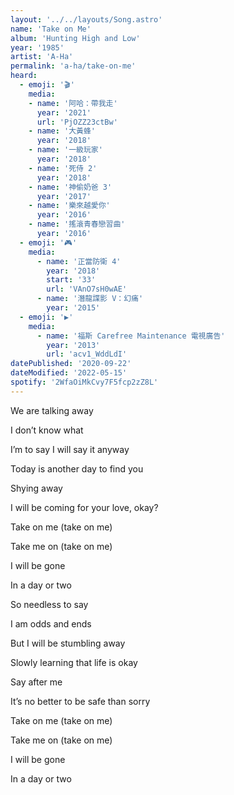 ```yaml
---
layout: '../../layouts/Song.astro'
name: 'Take on Me'
album: 'Hunting High and Low'
year: '1985'
artist: 'A-Ha'
permalink: 'a-ha/take-on-me'
heard:
  - emoji: '🎬'
    media:
    - name: '阿哈：帶我走'
      year: '2021'
      url: 'PjOZZ23ctBw'
    - name: '大黃蜂'
      year: '2018'
    - name: '一級玩家'
      year: '2018'
    - name: '死侍 2'
      year: '2018'
    - name: '神偷奶爸 3'
      year: '2017'
    - name: '樂來越愛你'
      year: '2016'
    - name: '搖滾青春戀習曲'
      year: '2016'
  - emoji: '🎮'
    media:
      - name: '正當防衛 4'
        year: '2018'
        start: '33'
        url: 'VAnO7sH0wAE'
      - name: '潛龍諜影 V：幻痛'
        year: '2015'
  - emoji: '▶️'
    media:
      - name: '福斯 Carefree Maintenance 電視廣告'
        year: '2013'
        url: 'acv1_WddLdI'
datePublished: '2020-09-22'
dateModified: '2022-05-15'
spotify: '2WfaOiMkCvy7F5fcp2zZ8L'
---
```


<LyricSection>

We are talking away

I don&rsquo;t know what

I&rsquo;m to say I will say it anyway

Today is another day to find you

Shying away

I will be coming for your love, okay?

</LyricSection>

<LyricSection>

Take on me (take on me)

Take me on (take on me)

I will be gone

In a day or two

</LyricSection>

<LyricSection>

So needless to say

I am odds and ends

But I will be stumbling away

Slowly learning that life is okay

Say after me

It&rsquo;s no better to be safe than sorry

</LyricSection>

<LyricSection>

Take on me (take on me)

Take me on (take on me)

I will be gone

In a day or two

</LyricSection>
